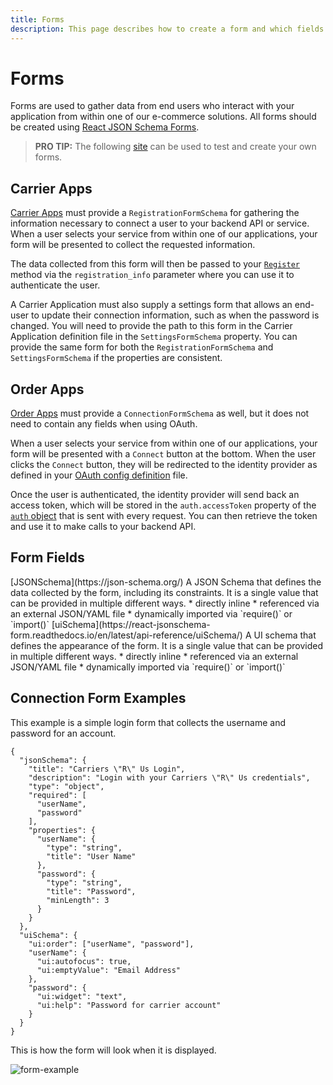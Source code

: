 ```yaml
---
title: Forms
description: This page describes how to create a form and which fields are required.
---
```



Forms
===============================================
Forms are used to gather data from end users who interact with your application from within one of our e-commerce
solutions. All forms should be created using [React JSON Schema Forms](https://github.com/rjsf-team/react-jsonschema-form).

> **PRO TIP:** The following [site](https://rjsf-team.github.io/react-jsonschema-form/) can be used to test and create your own forms.

## Carrier Apps
[Carrier Apps](./../app-definition/carrier.mdx) must provide a `RegistrationFormSchema` for gathering the information necessary to connect a user to your backend API or service.
When a user selects your service from within one of our applications, your form will be presented to collect the requested
information.

The data collected from this form will then be passed
to your [`Register`](./methods/register.mdx) method via the `registration_info` parameter where you can use it to authenticate the user.

A Carrier Application must also supply a settings form that allows an end-user to update their connection information, such
as when the password is changed. You will need to provide the path to this form in the Carrier Application definition file in
the `SettingsFormSchema` property. You can provide the same form for both the `RegistrationFormSchema` and `SettingsFormSchema` if the properties
are consistent.


## Order Apps
[Order Apps](./../app-definition/order-source.mdx) must provide a `ConnectionFormSchema` as well, but it does not need to contain any fields when using OAuth.

When a user selects your service from within one of our applications, your form will be presented with a `Connect` button
at the bottom.
When the user clicks the `Connect` button, they will be redirected to the identity provider as defined in your [OAuth config definition](./../oauth/index.mdx) file.

Once the user is authenticated, the identity provider will send back an access token, which will be stored in the
`auth.accessToken` property of the [`auth` object](./auth.mdx) that is sent with every request. You can then retrieve
the token and use it to make calls to your backend API.

Form Fields
-----------------------------------------------
<Reference>

  <Field name="jsonSchema" required={true}>
    <Type>
      [JSONSchema](https://json-schema.org/)
    </Type>
    <Description>
      A JSON Schema that defines the data collected by the form, including its constraints. It is a single value that can be provided in multiple different ways.
        *  directly inline
        *  referenced via an external JSON/YAML file
        *  dynamically imported via `require()` or `import()`
    </Description>
  </Field>

  <Field name="uiSchema" required={true}>
    <Type>
      [uiSchema](https://react-jsonschema-form.readthedocs.io/en/latest/api-reference/uiSchema/)
    </Type>
    <Description>
      A UI schema that defines the appearance of the form. It is a single value that can be provided in multiple different ways.
        *  directly inline
        *  referenced via an external JSON/YAML file
        *  dynamically imported via `require()` or `import()`
    </Description>
  </Field>

</Reference>



Connection Form Examples
------------------
This example is a simple login form that collects the username and password for an account.
```json5
{
  "jsonSchema": {
    "title": "Carriers \"R\" Us Login",
    "description": "Login with your Carriers \"R\" Us credentials",
    "type": "object",
    "required": [
      "userName",
      "password"
    ],
    "properties": {
      "userName": {
        "type": "string",
        "title": "User Name"
      },
      "password": {
        "type": "string",
        "title": "Password",
        "minLength": 3
      }
    }
  },
  "uiSchema": {
    "ui:order": ["userName", "password"],
    "userName": {
      "ui:autofocus": true,
      "ui:emptyValue": "Email Address"
    },
    "password": {
      "ui:widget": "text",
      "ui:help": "Password for carrier account"
    }
  }
}
```

This is how the form will look when it is displayed.

![form-example](/img/forms/form-example.png)